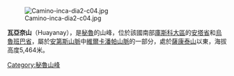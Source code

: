 [[Image:Camino-inca-dia2-c04.jpg|right]]

{{Coord|13|17|54|S|72|23|35|W|display=title}}

'''瓦亞奈山'''（Huayanay），是[[秘魯|秘魯]]的山峰，位於該國南部[[庫斯科大區|庫斯科大區]]的[[安塔省|安塔省]]和[[烏魯班巴省|烏魯班巴省]]，屬於[[安第斯山脈|安第斯山脈]]中[[維爾卡潘帕山脈|維爾卡潘帕山脈]]的一部分，處於[[薩康泰山|薩康泰山]]以東，海拔高度5,464米。

{{Peru-geo-stub}}
[[Category:秘魯山峰|Category:秘魯山峰]]